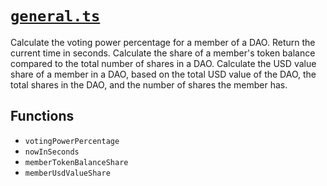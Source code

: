 # [`general.ts`](https://github.com/HausDAO/daohaus-monorepo/blob/develop/libs/common-utilities/src/utils/general.ts)

Calculate the voting power percentage for a member of a DAO. Return the current time in seconds. Calculate the share of a member's token balance compared to the total number of shares in a DAO. Calculate the USD value share of a member in a DAO, based on the total USD value of the DAO, the total shares in the DAO, and the number of shares the member has.

## Functions

- `votingPowerPercentage`
- `nowInSeconds`
- `memberTokenBalanceShare`
- `memberUsdValueShare`
